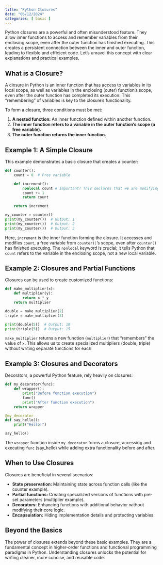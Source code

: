 ```yaml
---
title: "Python Closures"
date: "06/12/2024"
categories: [ basic ]
---
```



Python closures are a powerful and often misunderstood feature.  They allow inner functions to access and remember variables from their enclosing scope, even after the outer function has finished executing. This creates a persistent connection between the inner and outer function, leading to flexible and efficient code.  Let's unravel this concept with clear explanations and practical examples.

## What is a Closure?

A closure in Python is an inner function that has access to variables in its local scope, as well as variables in the enclosing (outer) function's scope, even after the outer function has completed its execution.  This "remembering" of variables is key to the closure's functionality.

To form a closure, three conditions must be met:

1. **A nested function:** An inner function defined within another function.
2. **The inner function refers to a variable in the outer function's scope (a free variable).**
3. **The outer function returns the inner function.**


## Example 1: A Simple Closure

This example demonstrates a basic closure that creates a counter:

```python
def counter():
    count = 0  # Free variable

    def increment():
        nonlocal count # Important! This declares that we are modifying the outer count, not creating a new one.
        count += 1
        return count

    return increment

my_counter = counter()
print(my_counter())  # Output: 1
print(my_counter())  # Output: 2
print(my_counter())  # Output: 3
```

Here, `increment` is the inner function forming the closure. It accesses and modifies `count`, a free variable from `counter()`'s scope, even after `counter()` has finished executing.  The `nonlocal` keyword is crucial; it tells Python that `count` refers to the variable in the enclosing scope, not a new local variable.

## Example 2: Closures and Partial Functions

Closures can be used to create customized functions:

```python
def make_multiplier(x):
    def multiplier(y):
        return x * y
    return multiplier

double = make_multiplier(2)
triple = make_multiplier(3)

print(double(5))  # Output: 10
print(triple(5))  # Output: 15
```

`make_multiplier` returns a new function (`multiplier`) that "remembers" the value of `x`.  This allows us to create specialized multipliers (double, triple) without writing separate functions for each.


## Example 3:  Closures and Decorators

Decorators, a powerful Python feature, rely heavily on closures:

```python
def my_decorator(func):
    def wrapper():
        print("Before function execution")
        func()
        print("After function execution")
    return wrapper

@my_decorator
def say_hello():
    print("Hello!")

say_hello()
```

The `wrapper` function inside `my_decorator` forms a closure, accessing and executing `func` (say_hello) while adding extra functionality before and after.


## When to Use Closures

Closures are beneficial in several scenarios:

* **State preservation:**  Maintaining state across function calls (like the counter example).
* **Partial functions:** Creating specialized versions of functions with pre-set parameters (multiplier example).
* **Decorators:** Enhancing functions with additional behavior without modifying their core logic.
* **Encapsulation:** Hiding implementation details and protecting variables.



##  Beyond the Basics

The power of closures extends beyond these basic examples.  They are a fundamental concept in higher-order functions and functional programming paradigms in Python.  Understanding closures unlocks the potential for writing cleaner, more concise, and reusable code.

